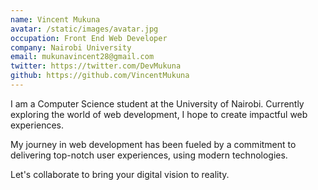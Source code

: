 ```yaml
---
name: Vincent Mukuna
avatar: /static/images/avatar.jpg
occupation: Front End Web Developer
company: Nairobi University
email: mukunavincent28@gmail.com
twitter: https://twitter.com/DevMukuna
github: https://github.com/VincentMukuna
---
```


I am a Computer Science student at the University of Nairobi. Currently exploring the world of web development, I hope to create impactful web experiences.

My journey in web development has been fueled by a commitment to delivering top-notch user experiences, using modern technologies.

Let's collaborate to bring your digital vision to reality.
